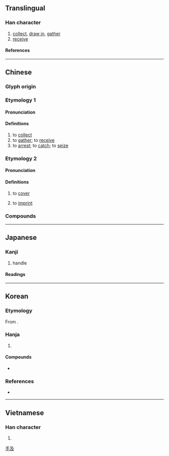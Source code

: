 {{also|[[插]]''' (different character in Japan)'''}}
{{character info}}
==Translingual==

===Han character===
{{Han char|rn=64|rad=手|as=04|asmj+=03|sn=7|snmj+=6|four=57047|canj=QNHE|ids=⿰扌及}}

# [[collect]], [[draw in]], [[gather]]
# [[receive]]

====References====
{{Han ref|kx=0418.250|dkj=11835|dj=0765.220|hdz=31831.080|uh=6271}}

----

==Chinese==

===Glyph origin===
{{Han etym}}

===Etymology 1===

====Pronunciation====
{{zh-pron
|m=chā,xī
|c=caap3,kap1
|h=pfs=
|md=
|mn=
|w=
|mc=y
|oc=y
|cat=v
}}
{{zh-attn-split}}

====Definitions====
{{zh-hanzi}}

# to [[collect]]
# to [[gather]]; to [[receive]]
# to [[arrest]]; to [[catch]]; to [[seize]]

===Etymology 2===
{{zh-forms|alt=𢲩,吸,岌,磕,給,㝓}}

====Pronunciation====
{{zh-pron
|c=kap1
|cat=v
}}

====Definitions====
{{zh-hanzi}} {{tlb|zh|Cantonese}}

# to [[cover]]
#: {{zh-x|扱 返 住 支 筆|to cover the pen (with the cap)|C}}
# to [[imprint]]
#: {{zh-x|扱 印|to stamp|C}}

===Compounds===
{{zh-der|扱鞋}}

----

==Japanese==

===Kanji===
{{ja-kanji|grade=c|rs=手04}}

# handle

====Readings====
{{ja-readings
|goon=しょう<せふ
|kanon=そう<さふ
|on=きゅう
|kun=あつか-う, こ-く, しご-く, おさ-める
}}

----

==Korean==

===Etymology===
From {{der|ko|ltc|-}} {{zh-l|*扱}}.

===Hanja===
{{ko-hanja|미치다|미칠|급}}

# {{hanja form of|급|[[handle]]}}

====Compounds====
* {{ko-l|취급|[[handling]]; [[treatment]]|取扱}}

===References===
* {{R:hanjadoc|3845}}

[[Category:CJKV simplified characters which already existed as traditional characters|手及]]

----

==Vietnamese==

===Han character===
{{vi-readings|rs=手04|reading=[[gắp]], [[tráp]], [[cắp]], [[chắp]], [[đập]], [[gấp]], [[ghép]], [[kẹp]], [[cặp]], [[chặp]], [[dập]], [[đắp]], [[gặp]], [[rấp]], [[vập]]}}

# {{rfdef|vi|sort=手04}}

{{cln|vi|Han tu}}